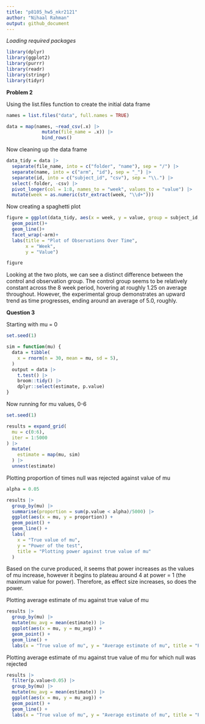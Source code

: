 ```yaml
---
title: "p8105_hw5_nkr2121"
author: "Nihaal Rahman"
output: github_document
---
```


*Loading required packages*
```r
library(dplyr)
library(ggplot2)
library(purrr)
library(readr)
library(stringr)
library(tidyr)
```

**Problem 2**

Using the list.files function to create the initial data frame
```r
names = list.files("data", full.names = TRUE)

data = map(names, ~read_csv(.x) |> 
             mutate(file_name = .x)) |>
             bind_rows()
```

Now cleaning up the data frame
```r
data_tidy = data |>
  separate(file_name, into = c("folder", "name"), sep = "/") |> 
  separate(name, into = c("arm", "id"), sep = "_") |> 
  separate(id, into = c("subject_id", "csv"), sep = "\\.") |> 
  select(-folder, -csv) |>
  pivot_longer(col = 1:8, names_to = "week", values_to = "value") |> 
  mutate(week = as.numeric(str_extract(week, "\\d+")))
```

Now creating a spaghetti plot
```r
figure = ggplot(data_tidy, aes(x = week, y = value, group = subject_id, color = subject_id))+
  geom_point()+
  geom_line()+
  facet_wrap(~arm)+
  labs(title = "Plot of Observations Over Time",
       x = "Week",
       y = "Value")

figure
```

Looking at the two plots, we can see a distinct difference between the control and observation group. The control group seems to be relatively constant across the 8 week period, hovering at roughly 1.25 on average throughout. However, the experimental group demonstrates an upward trend as time progresses, ending around an average of 5.0, roughly. 

**Question 3**

Starting with mu = 0
```r
set.seed(1)

sim = function(mu) {
  data = tibble(
    x = rnorm(n = 30, mean = mu, sd = 5),
  )
  output = data |>
    t.test() |>
    broom::tidy() |>
    dplyr::select(estimate, p.value) 
}
```

Now running for mu values, 0-6
```r
set.seed(1)

results = expand_grid(
  mu = c(0:6),
  iter = 1:5000
) |> 
  mutate(
    estimate = map(mu, sim)
  ) |> 
  unnest(estimate)
```

Plotting proportion of times null was rejected against value of mu
```r
alpha = 0.05

results |> 
  group_by(mu) |> 
  summarise(proportion = sum(p.value < alpha)/5000) |> 
  ggplot(aes(x = mu, y = proportion)) +
  geom_point() +
  geom_line() +
  labs(
    x = "True value of mu",
    y = "Power of the test",
    title = "Plotting power against true value of mu"
  )
```

Based on the curve produced, it seems that power increases as the values of mu increase, however it begins to plateau around 4 at power = 1 (the maximum value for power). Therefore, as effect size increases, so does the power. 

Plotting average estimate of mu against true value of mu
```r
results |> 
  group_by(mu) |> 
  mutate(mu_avg = mean(estimate)) |> 
  ggplot(aes(x = mu, y = mu_avg)) +
  geom_point() +
  geom_line() +
  labs(x = "True value of mu", y = "Average estimate of mu", title = "Plotting average estimate of mu against true mu")
```

Plotting average estimate of mu against true value of mu for which null was rejected 
```r
results |> 
  filter(p.value<0.05) |> 
  group_by(mu) |> 
  mutate(mu_avg = mean(estimate)) |> 
  ggplot(aes(x = mu, y = mu_avg)) +
  geom_point() +
  geom_line() +
  labs(x = "True value of mu", y = "Average estimate of mu", title = "Plotting average estimate of mu against true mu, \nwhere the null was rejected")
```


